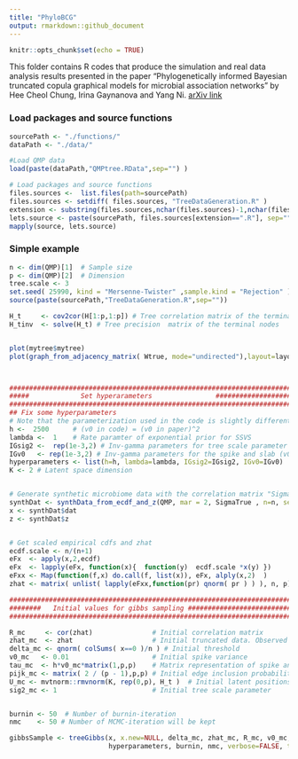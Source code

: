 ```yaml
---
title: "PhyloBCG"
output: rmarkdown::github_document
---
```


```r
knitr::opts_chunk$set(echo = TRUE)
```

This folder contains R codes that produce the simulation and real data analysis results presented in the paper "Phylogenetically informed Bayesian truncated copula graphical models for microbial association networks" by Hee Cheol Chung, Irina Gaynanova and Yang Ni. [arXiv link](https://arxiv.org/pdf/2105.05082.pdf)




### Load packages and source functions

```r
sourcePath <- "./functions/"
dataPath <- "./data/"

#Load QMP data
load(paste(dataPath,"QMPtree.RData",sep="") )

# Load packages and source functions
files.sources <-  list.files(path=sourcePath)
files.sources <- setdiff( files.sources, "TreeDataGeneration.R" )
extension <- substring(files.sources,nchar(files.sources)-1,nchar(files.sources))
lets.source <- paste(sourcePath, files.sources[extension==".R"], sep="")
mapply(source, lets.source) 
```


### Simple example
```r
n <- dim(QMP)[1]  # Sample size
p <- dim(QMP)[2]  # Dimension
tree.scale <- 3
set.seed( 25990, kind = "Mersenne-Twister" ,sample.kind = "Rejection" )
source(paste(sourcePath,"TreeDataGeneration.R",sep=""))

H_t     <- cov2cor(H[1:p,1:p]) # Tree correlation matrix of the terminal nodes
H_tinv  <- solve(H_t) # Tree precision  matrix of the terminal nodes


plot(mytree$mytree)
plot(graph_from_adjacency_matrix( Wtrue, mode="undirected"),layout=layout_with_kk)



########################################################################
#####             Set hyperarameters                ####################
########################################################################
## Fix some hyperparameters
# Note that the parameterization used in the code is slightly different from those in Wang (2014).  )
h <-  2500      # (v0 in code) = (v0 in paper)^2
lambda <-  1    # Rate paramter of exponential prior for SSVS
IGsig2 <-  rep(1e-3,2) # Inv-gamma parameters for tree scale parameter (sigma2)
IGv0   <- rep(1e-3,2) # Inv-gamma parameters for the spike and slab (v0)
hyperparameters <- list(h=h, lambda=lambda, IGsig2=IGsig2, IGv0=IGv0)
K <- 2 # Latent space dimension


# Generate synthetic microbiome data with the correlation matrix "SigmaTrue"
synthDat <- synthData_from_ecdf_and_z(QMP, mar = 2, SigmaTrue , n=n, seed = NULL, verbose = FALSE)
x <- synthDat$dat
z <- synthDat$z


# Get scaled empirical cdfs and zhat
ecdf.scale <- n/(n+1)
eFx  <- apply(x,2,ecdf)
eFx  <- lapply(eFx, function(x){  function(y)  ecdf.scale *x(y) })
eFxx <- Map(function(f,x) do.call(f, list(x)), eFx, alply(x,2)  )
zhat <- matrix( unlist( lapply(eFxx,function(pr) qnorm( pr ) ) ), n, p)

########################################################################
########   Initial values for gibbs sampling ###########################
########################################################################

R_mc     <- cor(zhat)               # Initial correlation matrix
zhat_mc  <- zhat                    # Initial truncated data. Observed data will be fixed
delta_mc <- qnorm( colSums( x==0 )/n ) # Initial threshold
v0_mc   <- 0.01                     # Initial spike variance
tau_mc  <- h*v0_mc*matrix(1,p,p)    # Matrix representation of spike and slab variances
pijk_mc <- matrix( 2 / (p - 1),p,p) # Initial edge inclusion probability
U_mc <- mvtnorm::rmvnorm(K, rep(0,p), H_t )  # Initial latent positions
sig2_mc <- 1                        # Initial tree scale parameter


burnin <- 50  # Number of burnin-iteration
nmc    <- 50 # Number of MCMC-iteration will be kept

gibbsSample <- treeGibbs(x, x.new=NULL, delta_mc, zhat_mc, R_mc, v0_mc, tau_mc, pijk_mc, U_mc, sig2_mc,
                         hyperparameters, burnin, nmc, verbose=FALSE, thin=NULL)

```


